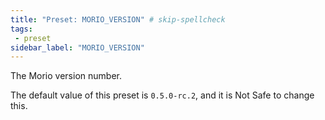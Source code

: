 ```yaml
---
title: "Preset: MORIO_VERSION" # skip-spellcheck
tags:
 - preset
sidebar_label: "MORIO_VERSION"
---
```


The Morio version number.

<Note>

The default value of this preset is `0.5.0-rc.2`, and it is <Label style="danger">Not Safe</Label> to change this.

</Note>
